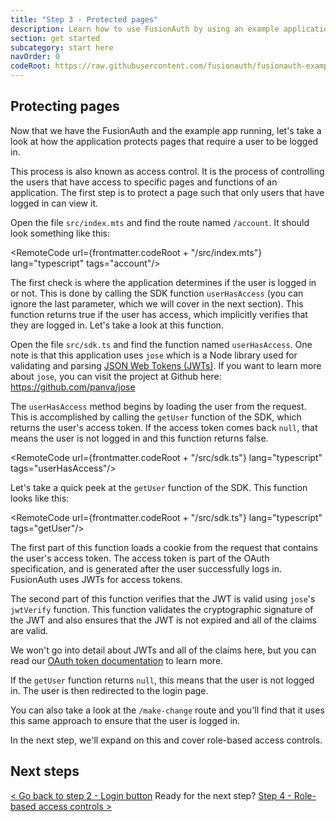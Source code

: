 ```yaml
---
title: "Step 3 - Protected pages"
description: Learn how to use FusionAuth by using an example application that has a protected page defined.
section: get started
subcategory: start here
navOrder: 0
codeRoot: https://raw.githubusercontent.com/fusionauth/fusionauth-example-get-started/main
---
```


<ExpectedTime duration={5}/>

## Protecting pages

Now that we have the FusionAuth and the example app running, let's take a look at how the application protects pages that require a user to be logged in.

This process is also known as access control. It is the process of controlling the users that have access to specific pages and functions of an application. The first step is to protect a page such that only users that have logged in can view it.

Open the file `src/index.mts` and find the route named `/account`. It should look something like this:

<RemoteCode url={frontmatter.codeRoot + "/src/index.mts"} lang="typescript" tags="account"/>

The first check is where the application determines if the user is logged in or not. This is done by calling the SDK function `userHasAccess` (you can ignore the last parameter, which we will cover in the next section). This function returns true if the user has access, which implicitly verifies that they are logged in. Let's take a look at this function.

Open the file `src/sdk.ts` and find the function named `userHasAccess`. One note is that this application uses `jose` which is a Node library used for validating and parsing [JSON Web Tokens (JWTs)](/docs/lifecycle/authenticate-users/login-api/json-web-tokens). If you want to learn more about `jose`, you can visit the project at Github here: https://github.com/panva/jose

The `userHasAccess` method begins by loading the user from the request. This is accomplished by calling the `getUser` function of the SDK, which returns the user's access token. If the access token comes back `null`, that means the user is not logged in and this function returns false.

<RemoteCode url={frontmatter.codeRoot + "/src/sdk.ts"} lang="typescript" tags="userHasAccess"/>

Let's take a quick peek at the `getUser` function of the SDK. This function looks like this:

<RemoteCode url={frontmatter.codeRoot + "/src/sdk.ts"} lang="typescript" tags="getUser"/>

The first part of this function loads a cookie from the request that contains the user's access token. The access token is part of the OAuth specification, and is generated after the user successfully logs in. FusionAuth uses JWTs for access tokens. 

The second part of this function verifies that the JWT is valid using `jose`'s `jwtVerify` function. This function validates the cryptographic signature of the JWT and also ensures that the JWT is not expired and all of the claims are valid.

We won't go into detail about JWTs and all of the claims here, but you can read our [OAuth token documentation](/docs/lifecycle/authenticate-users/oauth/tokens) to learn more.

If the `getUser` function returns `null`, this means that the user is not logged in. The user is then redirected to the login page.

You can also take a look at the `/make-change` route and you'll find that it uses this same approach to ensure that the user is logged in.

In the next step, we'll expand on this and cover role-based access controls.

## Next steps

[\< Go back to step 2 - Login button](step-2) <span class="inline-block mx-6 font-bold">Ready for the next step?</span> [Step 4 - Role-based access controls \>](step-4)


